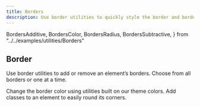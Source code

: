 ```yaml
---
title: Borders
description: Use border utilities to quickly style the border and border-radius of an element. Great for images, buttons, or any other element.
---
```


  BordersAdditive,
  BordersColor,
  BordersRadius,
  BordersSubtractive,
} from "../../examples/utilities/Borders"

<h2 id="border" className="h1 font-weight-bold">
  Border
  <a
    className="header-link text-light text-decoration-none font-weight-normal"
    href="#border"
    aria-label="anchor"
  ></a>
</h2>
<p>
  Use border utilities to add or remove an element’s borders. Choose from all
  borders or one at a time.
</p>
<CodeBlock title="Additive" code={BordersAdditive}></CodeBlock>

<CodeBlock title="Subtractive" code={BordersSubtractive}></CodeBlock>

<CodeBlock title="Border Color" code={BordersColor}>
  Change the border color using utilities built on our theme colors.
</CodeBlock>

<CodeBlock title="Border Radius" code={BordersRadius}>
  Add classes to an element to easily round its corners.
</CodeBlock>
